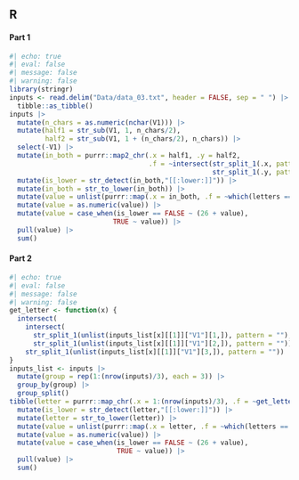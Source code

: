 ## R

#### Part 1

```r
#| echo: true
#| eval: false
#| message: false
#| warning: false
library(stringr)
inputs <- read.delim("Data/data_03.txt", header = FALSE, sep = " ") |> 
  tibble::as_tibble()
inputs |> 
  mutate(n_chars = as.numeric(nchar(V1))) |> 
  mutate(half1 = str_sub(V1, 1, n_chars/2),
         half2 = str_sub(V1, 1 + (n_chars/2), n_chars)) |> 
  select(-V1) |> 
  mutate(in_both = purrr::map2_chr(.x = half1, .y = half2,
                                   .f = ~intersect(str_split_1(.x, pattern = ""), 
                                                   str_split_1(.y, pattern = "")))) |> 
  mutate(is_lower = str_detect(in_both,"[[:lower:]]")) |> 
  mutate(in_both = str_to_lower(in_both)) |> 
  mutate(value = unlist(purrr::map(.x = in_both, .f = ~which(letters == .x)))) |>
  mutate(value = as.numeric(value)) |> 
  mutate(value = case_when(is_lower == FALSE ~ (26 + value),
                          TRUE ~ value)) |> 
  pull(value) |> 
  sum()
```

#### Part 2

```r
#| echo: true
#| eval: false
#| message: false
#| warning: false
get_letter <- function(x) {
  intersect(
    intersect(
      str_split_1(unlist(inputs_list[x][[1]]["V1"][1,]), pattern = ""),
      str_split_1(unlist(inputs_list[x][[1]]["V1"][2,]), pattern = "")),
    str_split_1(unlist(inputs_list[x][[1]]["V1"][3,]), pattern = ""))
}
inputs_list <- inputs |> 
  mutate(group = rep(1:(nrow(inputs)/3), each = 3)) |> 
  group_by(group) |> 
  group_split() 
tibble(letter = purrr::map_chr(.x = 1:(nrow(inputs)/3), .f = ~get_letter(.x))) |> 
  mutate(is_lower = str_detect(letter,"[[:lower:]]")) |> 
  mutate(letter = str_to_lower(letter)) |> 
  mutate(value = unlist(purrr::map(.x = letter, .f = ~which(letters == .x)))) |>
  mutate(value = as.numeric(value)) |> 
  mutate(value = case_when(is_lower == FALSE ~ (26 + value),
                           TRUE ~ value)) |> 
  pull(value) |> 
  sum()
```
